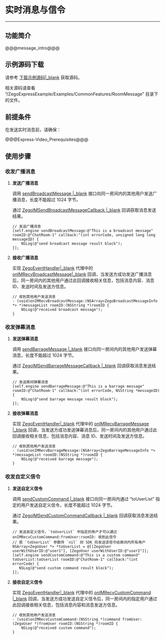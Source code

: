 # 实时消息与信令
- - -

## 功能简介

@@@message_intro@@@


## 示例源码下载

请参考 [下载示例源码\|_blank](!DownloadDemo/DownloadDemo) 获取源码。

相关源码请查看 “/ZegoExpressExample/Examples/CommonFeatures/RoomMessage” 目录下的文件。

## 前提条件

在发送实时消息前，请确保：

@@@Express-Video_Prerequisites@@@

## 使用步骤

### 收发广播消息

1. **发送广播消息**

    调用 [sendBroadcastMessage \|_blank](/zh/api?doc=Express_Video_SDK_API~ObjectiveC_ios~class~zego-express-engine#send-broadcast-message-room-id-callback) 接口向同一房间内的其他用户发送广播消息，长度不能超过 1024 字节。

    通过 [ZegoIMSendBroadcastMessageCallback \|_blank](@ZegoIMSendBroadcastMessageCallback) 回调获取消息发送结果。

    ```objc
    // 发送广播消息
    [self.engine sendBroadcastMessage:@"This is a broadcast message" roomID:@"ChatRoom-1" callback:^(int errorCode, unsigned long long messageID) {
        NSLog(@"send broadcast message result block");
    }];
    ```

2. **接收广播消息**

    实现 [ZegoEventHandler\|_blank](@-ZegoEventHandler) 代理中的 [onIMRecvBroadcastMessage\|_blank](@onIMRecvBroadcastMessage) 回调，当发送方成功发送广播消息后，同一房间内的其他用户通过此回调接收相关信息，包括消息内容、消息 ID、发送时间及发送方信息。

    ```objc
    // 收到其他用户发送消息
    - (void)onIMRecvBroadcastMessage:(NSArray<ZegoBroadcastMessageInfo *> *)messageList roomID:(NSString *)roomID {
        NSLog(@"received broadcast message");
    }
    ```

### 收发弹幕消息

1. **发送弹幕消息**

    调用 [sendBarrageMessage \|_blank](/zh/api?doc=Express_Video_SDK_API~ObjectiveC_ios~class~zego-express-engine#send-barrage-message-room-id-callback) 接口向同一房间内的其他用户发送弹幕消息，长度不能超过 1024 字节。

    通过 [ZegoIMSendBarrageMessageCallback \|_blank](@ZegoIMSendBarrageMessageCallback) 回调获取消息发送结果。

    ```objc
    // 发送房间弹幕消息
    [self.engine sendBarrageMessage:@"This is a barrage message" roomID:@"ChatRoom-1" callback:^(int errorCode, NSString *messageID) {
        NSLog(@"send barrage message result block");
    }];
    ```

2. **接收弹幕消息**

    实现 [ZegoEventHandler\|_blank](@-ZegoEventHandler) 代理中的 [onIMRecvBarrageMessage \|_blank](@onIMRecvBarrageMessage) 回调，当发送方成功发送弹幕消息后，同一房间内的其他用户通过此回调接收相关信息，包括消息内容、消息 ID、发送时间及发送方信息。

    ```objc
    // 收到其他用户发送消息
    - (void)onIMRecvBarrageMessage:(NSArray<ZegoBarrageMessageInfo *> *)messageList roomID:(NSString *)roomID {
        NSLog(@"received barrage message");
    }
    ```

### 收发自定义信令

1. **发送自定义信令**

    调用 [sendCustomCommand \|_blank](@sendCustomCommand) 接口向同一房间内通过 “toUserList” 指定的用户发送自定义信令，长度不能超过 1024 字节。

    通过 [ZegoIMSendCustomCommandCallback \|_blank](@ZegoIMSendCustomCommandCallback) 回调获取消息发送结果。

    ```objc
    // 发送自定义信令，`toUserList` 中指定的用户才可以通过 onIMRecvCustomCommand:fromUser:roomID: 收到此信令
    // 若 `toUserList` 参数传 `nil` 则 SDK 将发送该信令给房间内所有用户
    NSArray<ZegoUser *> *toUserList = @[[ZegoUser userWithUserID:@"user1"], [ZegoUser userWithUserID:@"user2"]];
    [self.engine sendCustomCommand:@"This is a custom command" toUserList:toUserList roomID:@"ChatRoom-1" callback:^(int errorCode) {
       NSLog(@"send custom command result block");
    }];
    ```

2. **接收自定义信令**

    实现 [ZegoEventHandler\|_blank](@-ZegoEventHandler) 代理中的 [onIMRecvCustomCommand \|_blank](/zh/api?doc=Express_Video_SDK_API~ObjectiveC_ios~protocol~zego-event-handler#on-im-recv-custom-command-from-user-room-id) 回调，当发送方成功发送自定义信令后，同一房间内的指定用户通过此回调接收相关信息，包括消息内容和消息发送方信息。

    ```objc
    // 收到其他用户发送消息
    - (void)onIMRecvCustomCommand:(NSString *)command fromUser:(ZegoUser *)fromUser roomID:(NSString *)roomID {
        NSLog(@"received custom command");
    }
    ```
